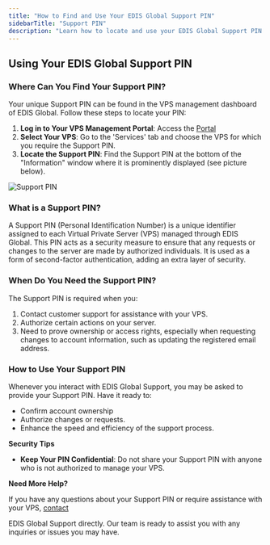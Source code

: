 ```yaml
---
title: "How to Find and Use Your EDIS Global Support PIN"
sidebarTitle: "Support PIN"
description: "Learn how to locate and use your EDIS Global Support PIN to manage your VPS securely. Essential information for VPS owners to confirm account ownership and authorize changes."
---
```


## Using Your EDIS Global Support PIN

### **Where Can You Find Your Support PIN?**

Your unique Support PIN can be found in the VPS management dashboard of EDIS Global. Follow these steps to locate your PIN:

1. **Log in to Your VPS Management Portal**: Access the <a href="https://manage.edisglobal.com/clientarea.php" target="_blank">
   Portal</a>
2. **Select Your VPS**: Go to the 'Services' tab and choose the VPS for which you require the Support PIN.
3. **Locate the Support PIN**: Find the Support PIN at the bottom of the "Information" window where it is prominently displayed (see picture below).

![Support PIN](/assets/vps-support-pin.webp)

### **What is a Support PIN?**

A Support PIN (Personal Identification Number) is a unique identifier assigned to each Virtual Private Server (VPS) managed through EDIS Global. This PIN acts as a security measure to ensure that any requests or changes to the server are made by authorized individuals. It is used as a form of second-factor authentication, adding an extra layer of security.

### **When Do You Need the Support PIN?**

The Support PIN is required when you:

1. Contact customer support for assistance with your VPS.
2. Authorize certain actions on your server.
3. Need to prove ownership or access rights, especially when requesting changes to account information, such as updating the registered email address.

### **How to Use Your Support PIN**

Whenever you interact with EDIS Global Support, you may be asked to provide your Support PIN. Have it ready to:

- Confirm account ownership
- Authorize changes or requests.
- Enhance the speed and efficiency of the support process.

**Security Tips**

- **Keep Your PIN Confidential**: Do not share your Support PIN with anyone who is not authorized to manage your VPS.

**Need More Help?**

If you have any questions about your Support PIN or require assistance with your VPS, <a href="https://www.edisglobal.com/contact" target="_blank">
contact</a>

 EDIS Global Support directly. Our team is ready to assist you with any inquiries or issues you may have.